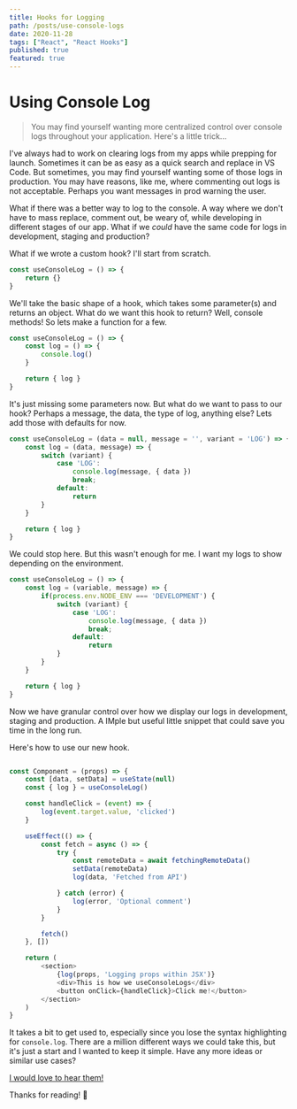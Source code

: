 ```yaml
---
title: Hooks for Logging
path: /posts/use-console-logs
date: 2020-11-28
tags: ["React", "React Hooks"]
published: true
featured: true
---
```



# Using Console Log

> You may find yourself wanting more centralized control over console logs throughout your application.
> Here's a little trick...


I've always had to work on clearing logs from my apps while prepping for launch.
Sometimes it can be as easy as a quick search and replace in VS Code. But sometimes,
you may find yourself wanting some of those logs in production. You may have reasons, like me,
where commenting out logs is not acceptable. Perhaps you want messages in prod warning the user.

What if there was a better way to log to the console. A way where we don't have to
mass replace, comment out, be weary of, while developing in different stages of our app. What if we
*could* have the same code for logs in development, staging and production?

What if we wrote a custom hook?
I'll start from scratch.

```jsx:title=src/components/useConsoleLog.js
const useConsoleLog = () => {
    return {}
}
```
We'll take the basic shape of a hook,
which takes some parameter(s) and returns an object. What do we want this hook to return?
Well, console methods! So lets make a function for a few.

```jsx:title=src/components/useConsoleLog.js {3-17}
const useConsoleLog = () => {
    const log = () => {
        console.log()
    }

    return { log }
}
```

It's just missing some parameters now. But what do we want to pass to our hook?
Perhaps a message, the data, the type of log, anything else? Lets add those with defaults for now.

```jsx:title=src/components/useConsoleLog.js
const useConsoleLog = (data = null, message = '', variant = 'LOG') => {
    const log = (data, message) => {
        switch (variant) {
            case 'LOG':
                console.log(message, { data })
                break;
            default:
                return
        }
    }

    return { log }
}
```

We could stop here. But this wasn't enough for me.
I want my logs to show depending on the environment.


```jsx:title=src/components/useConsoleLog.js {3-5}
const useConsoleLog = () => {
    const log = (variable, message) => {
        if(process.env.NODE_ENV === 'DEVELOPMENT') {
            switch (variant) {
                case 'LOG':
                    console.log(message, { data })
                    break;
                default:
                    return
            }
        }
    }

    return { log }
}
```

Now we have granular control over how we display our logs in development, staging and production.
A IMple but useful little snippet that could save you time in the long run.

Here's how to use our new hook.

```jsx:title=src/components/useConsoleLog.js

const Component = (props) => {
    const [data, setData] = useState(null)
    const { log } = useConsoleLog()

    const handleClick = (event) => {
        log(event.target.value, 'clicked')
    }

    useEffect(() => {
        const fetch = async () => {
            try {
                const remoteData = await fetchingRemoteData()
                setData(remoteData)
                log(data, 'Fetched from API')

            } catch (error) {
                log(error, 'Optional comment')
            }
        }

        fetch()
    }, [])

    return (
        <section>
            {log(props, 'Logging props within JSX')}
            <div>This is how we useConsoleLogs</div>
            <button onClick={handleClick}>Click me!</button>
        </section>
    )
}

```

It takes a bit to get used to, especially since you lose the syntax highlighting for `console.log`.
There are a million different ways we could take this, but it's just a start and I wanted to keep it simple.
Have any more ideas or similar use cases?

[I would love to hear them!](/contact/)

Thanks for reading! 👋
